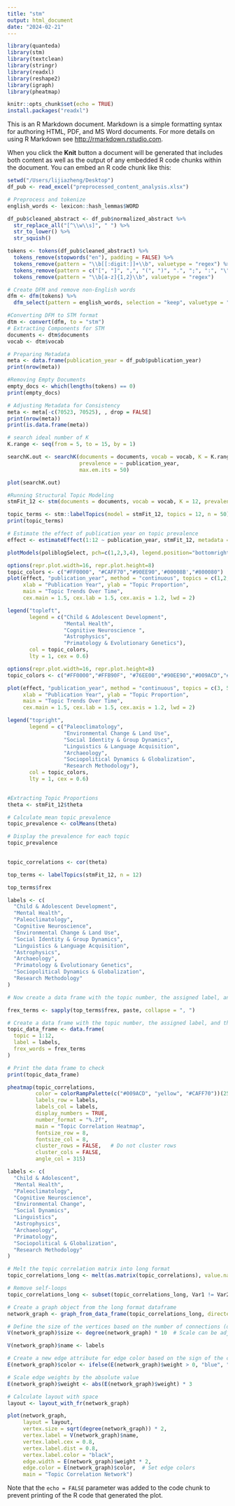 ```yaml
---
title: "stm"
output: html_document
date: "2024-02-21"
---
```


```r
library(quanteda)
library(stm)
library(textclean)
library(stringr)
library(readxl)
library(reshape2)
library(igraph)
library(pheatmap)
```


```r
knitr::opts_chunk$set(echo = TRUE)
install.packages("readxl")
```



This is an R Markdown document. Markdown is a simple formatting syntax for authoring HTML, PDF, and MS Word documents. For more details on using R Markdown see <http://rmarkdown.rstudio.com>.

When you click the **Knit** button a document will be generated that includes both content as well as the output of any embedded R code chunks within the document. You can embed an R code chunk like this:

```r
setwd("/Users/lijiazheng/Desktop")
df_pub <- read_excel("preprocessed_content_analysis.xlsx")
```


```r
# Preprocess and tokenize
english_words <- lexicon::hash_lemmas$WORD

df_pub$cleaned_abstract <- df_pub$normalized_abstract %>%
  str_replace_all("[^\\w\\s]", " ") %>%
  str_to_lower() %>%
  str_squish()

tokens <- tokens(df_pub$cleaned_abstract) %>%
  tokens_remove(stopwords("en"), padding = FALSE) %>%
  tokens_remove(pattern = "\\b[[:digit:]]+\\b", valuetype = "regex") %>%
  tokens_remove(pattern = c("[", "]", ",", "(", ")", ".", ";", ":", "\"", "/", "{", "}"), valuetype = "fixed") %>%
  tokens_remove(pattern = "\\b[a-z]{1,2}\\b", valuetype = "regex")

# Create DFM and remove non-English words
dfm <- dfm(tokens) %>%
  dfm_select(pattern = english_words, selection = "keep", valuetype = "fixed")
```

```r
#Converting DFM to STM format
dtm <- convert(dfm, to = "stm")
# Extracting Components for STM
documents <- dtm$documents
vocab <- dtm$vocab
```

```r
# Preparing Metadata
meta <- data.frame(publication_year = df_pub$publication_year)
print(nrow(meta))
```


```r
#Removing Empty Documents
empty_docs <- which(lengths(tokens) == 0)
print(empty_docs)
```



```r
# Adjusting Metadata for Consistency
meta <- meta[-c(70523, 70525), , drop = FALSE]
print(nrow(meta))  
print(is.data.frame(meta))  
```

```r
# search ideal number of K
K.range <- seq(from = 5, to = 15, by = 1)  

searchK.out <- searchK(documents = documents, vocab = vocab, K = K.range, data = meta, 
                       prevalence = ~ publication_year, 
                       max.em.its = 50)

plot(searchK.out)
```




```r
#Running Structural Topic Modeling
stmFit_12 <- stm(documents = documents, vocab = vocab, K = 12, prevalence = ~ publication_year, data = meta, max.em.its = 50)
```



```r
topic_terms <- stm::labelTopics(model = stmFit_12, topics = 12, n = 50)
print(topic_terms)
```

```r
# Estimate the effect of publication year on topic prevalence
effect <- estimateEffect(1:12 ~ publication_year, stmFit_12, metadata = meta)
```


```r
plotModels(poliblogSelect, pch=c(1,2,3,4), legend.position="bottomright")
```

```r
options(repr.plot.width=16, repr.plot.height=8)
topic_colors <- c("#FF0000", "#CAFF70","#90EE90",'#00008B',"#800080")
plot(effect, "publication_year", method = "continuous", topics = c(1,2,4,8,10), model = stmFit_10, printlegend = FALSE,
     xlab = "Publication Year", ylab = "Topic Proportion", 
     main = "Topic Trends Over Time", 
     cex.main = 1.5, cex.lab = 1.5, cex.axis = 1.2, lwd = 2)

legend("topleft",
       legend = c("Child & Adolescent Development",
                  "Mental Health",
                  "Cognitive Neuroscience ",
                  "Astrophysics",
                  "Primatology & Evolutionary Genetics"),
       col = topic_colors,
       lty = 1, cex = 0.6)
```


```r
options(repr.plot.width=16, repr.plot.height=8)
topic_colors <- c("#FF0000","#FFB90F", "#76EE00","#90EE90","#009ACD","#104E8B","#FF1493")

plot(effect, "publication_year", method = "continuous", topics = c(3, 5, 6, 7, 9, 11, 12), model = stmFit_10, printlegend = FALSE,
     xlab = "Publication Year", ylab = "Topic Proportion", 
     main = "Topic Trends Over Time", 
     cex.main = 1.5, cex.lab = 1.5, cex.axis = 1.2, lwd = 2)

legend("topright",
       legend = c("Paleoclimatology",
                  "Environmental Change & Land Use",
                  "Social Identity & Group Dynamics",
                  "Linguistics & Language Acquisition",
                  "Archaeology",
                  "Sociopolitical Dynamics & Globalization",
                  "Research Methodology"),
       col = topic_colors,
       lty = 1, cex = 0.6)
  
```


```r
#Extracting Topic Proportions 
theta <- stmFit_12$theta

# Calculate mean topic prevalence
topic_prevalence <- colMeans(theta)

# Display the prevalence for each topic
topic_prevalence
  
```


```r
topic_correlations <- cor(theta)
```

```r
top_terms <- labelTopics(stmFit_12, n = 12)
```

```r
top_terms$frex
```

```r
labels <- c(
  "Child & Adolescent Development",
  "Mental Health",
  "Paleoclimatology",
  "Cognitive Neuroscience",
  "Environmental Change & Land Use",
  "Social Identity & Group Dynamics",
  "Linguistics & Language Acquisition",
  "Astrophysics",
  "Archaeology",
  "Primatology & Evolutionary Genetics",
  "Sociopolitical Dynamics & Globalization",
  "Research Methodology"
)

```


```r

# Now create a data frame with the topic number, the assigned label, and the FREX words

frex_terms <- sapply(top_terms$frex, paste, collapse = ", ")

# Create a data frame with the topic number, the assigned label, and the FREX words
topic_data_frame <- data.frame(
  topic = 1:12,
  label = labels,
  frex_words = frex_terms
)

# Print the data frame to check
print(topic_data_frame)
```



```r
pheatmap(topic_correlations,
         color = colorRampPalette(c("#009ACD", "yellow", "#CAFF70"))(256), 
         labels_row = labels, 
         labels_col = labels, 
         display_numbers = TRUE, 
         number_format = "%.2f",
         main = "Topic Correlation Heatmap",
         fontsize_row = 8,
         fontsize_col = 8,
         cluster_rows = FALSE,   # Do not cluster rows
         cluster_cols = FALSE,
         angle_col = 315)
```



```r
labels <- c(
  "Child & Adolescent",
  "Mental Health",
  "Paleoclimatology",
  "Cognitive Neuroscience",
  "Environmental Change",
  "Social Dynamics",
  "Linguistics",
  "Astrophysics",
  "Archaeology",
  "Primatology",
  "Sociopolitical & Globalization",
  "Research Methodology"
)
```

```r

# Melt the topic correlation matrix into long format
topic_correlations_long <- melt(as.matrix(topic_correlations), value.name = "weight")

# Remove self-loops
topic_correlations_long <- subset(topic_correlations_long, Var1 != Var2)

# Create a graph object from the long format dataframe
network_graph <- graph_from_data_frame(topic_correlations_long, directed = FALSE)

# Define the size of the vertices based on the number of connections (degree of the node)
V(network_graph)$size <- degree(network_graph) * 10  # Scale can be adjusted

V(network_graph)$name <- labels

# Create a new edge attribute for edge color based on the sign of the correlation
E(network_graph)$color <- ifelse(E(network_graph)$weight > 0, "blue", "orange")

# Scale edge weights by the absolute value
E(network_graph)$weight <- abs(E(network_graph)$weight) * 3

# Calculate layout with space
layout <- layout_with_fr(network_graph)

plot(network_graph,
     layout = layout,
     vertex.size = sqrt(degree(network_graph)) * 2,
     vertex.label = V(network_graph)$name,
     vertex.label.cex = 0.8,
     vertex.label.dist = 0.8,
     vertex.label.color = "black",
     edge.width = E(network_graph)$weight * 2,
     edge.color = E(network_graph)$color,  # Set edge colors
     main = "Topic Correlation Network")

```






Note that the `echo = FALSE` parameter was added to the code chunk to prevent printing of the R code that generated the plot.
